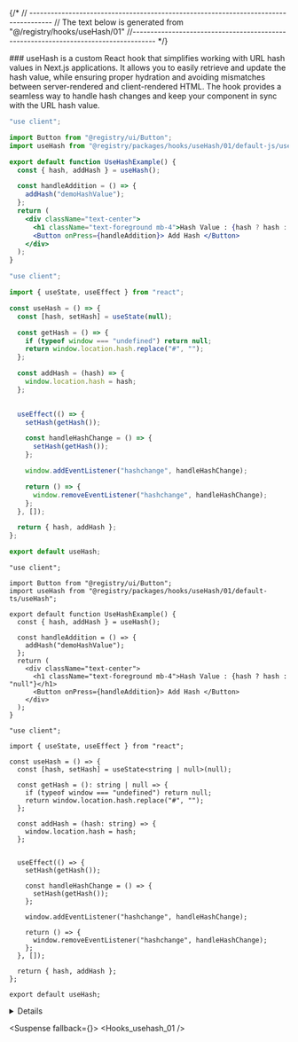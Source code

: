 
{/*
// ------------------------------------------------------------------------------------
    //	The text below is generated from "@/registry/hooks/useHash/01"
//------------------------------------------------------------------------------------
*/}

<Wrapper>
<Title>useHash</Title>
### useHash is a custom React hook that simplifies working with URL hash values in Next.js applications. It allows you to easily retrieve and update the hash value, while ensuring proper hydration and avoiding mismatches between server-rendered and client-rendered HTML. The hook provides a seamless way to handle hash changes and keep your component in sync with the URL hash value.

<CodeBlock variant="usehash">

```default|js|example.jsx
"use client";

import Button from "@registry/ui/Button";
import useHash from "@registry/packages/hooks/useHash/01/default-js/useHash";

export default function UseHashExample() {
  const { hash, addHash } = useHash();

  const handleAddition = () => {
    addHash("demoHashValue");
  };
  return (
    <div className="text-center">
      <h1 className="text-foreground mb-4">Hash Value : {hash ? hash : "null"}</h1>
      <Button onPress={handleAddition}> Add Hash </Button>
    </div>
  );
}

```

```default|js|useHash.jsx
"use client";

import { useState, useEffect } from "react";

const useHash = () => {
  const [hash, setHash] = useState(null);

  const getHash = () => {
    if (typeof window === "undefined") return null;
    return window.location.hash.replace("#", "");
  };

  const addHash = (hash) => {
    window.location.hash = hash;
  };

  
  useEffect(() => {
    setHash(getHash());

    const handleHashChange = () => {
      setHash(getHash());
    };

    window.addEventListener("hashchange", handleHashChange);

    return () => {
      window.removeEventListener("hashchange", handleHashChange);
    };
  }, []);

  return { hash, addHash };
};

export default useHash;

```

```default|ts|example.tsx
"use client";

import Button from "@registry/ui/Button";
import useHash from "@registry/packages/hooks/useHash/01/default-ts/useHash";

export default function UseHashExample() {
  const { hash, addHash } = useHash();

  const handleAddition = () => {
    addHash("demoHashValue");
  };
  return (
    <div className="text-center">
      <h1 className="text-foreground mb-4">Hash Value : {hash ? hash : "null"}</h1>
      <Button onPress={handleAddition}> Add Hash </Button>
    </div>
  );
}

```

```default|ts|useHash.tsx
"use client";

import { useState, useEffect } from "react";

const useHash = () => {
  const [hash, setHash] = useState<string | null>(null);

  const getHash = (): string | null => {
    if (typeof window === "undefined") return null;
    return window.location.hash.replace("#", "");
  };

  const addHash = (hash: string) => {
    window.location.hash = hash;
  };

  
  useEffect(() => {
    setHash(getHash());

    const handleHashChange = () => {
      setHash(getHash());
    };

    window.addEventListener("hashchange", handleHashChange);

    return () => {
      window.removeEventListener("hashchange", handleHashChange);
    };
  }, []);

  return { hash, addHash };
};

export default useHash;

```

</CodeBlock>
<Details>


## Return Values

| Name    | Type                     | Description                                                  |
| ------- | ------------------------ | ------------------------------------------------------------ |
| hash    | `string \| null`         | The current hash value from the URL, without the `#` prefix. |
| addHash | `(hash: string) => void` | Function to update the hash value in the URL.                |

### Key Features

- **Hash Retrieval**: The `hash` state provides the current hash value from the URL, excluding the `#` prefix. It automatically updates when the hash changes in the browser.
- **Hash Update**: The `addHash` function allows you to programmatically update the hash fragment of the URL.
- **Event Handling**: The hook listens for hash changes using the `hashchange` event and updates the `hash` state accordingly. It also cleans up the event listener when the component using the hook unmounts.

</Details>

<Suspense fallback={<Skeleton className="h-60 rounded-lg" />}>
<Display>
<Hooks_usehash_01 />
</Display>
</Suspense>

</Wrapper>
